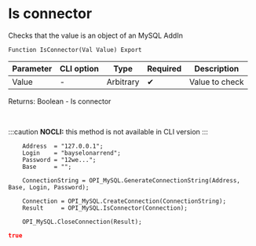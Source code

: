 ﻿---
sidebar_position: 3
description:  Checks that the value is an object of an MySQL AddInСтраницы
keywords: [1C, 1С, 1С:Enterprise, 1С:Enterprise 8.3, API, Integration, Services, Exchange, OneScript, CLI, MySQL]
---


# Is connector 
 Checks that the value is an object of an MySQL AddIn



`Function IsConnector(Val Value) Export`

  | Parameter | CLI option | Type | Required | Description |
  |-|-|-|-|-|
  | Value | - | Arbitrary | &#x2714; | Value to check |

  
  Returns:  Boolean - Is connector

<br/>


:::caution
**NOCLI:** this method is not available in CLI version
:::
<br/>



```bsl title="1C:Enterprise/OneScript code example"
    Address  = "127.0.0.1";
    Login    = "bayselonarrend";
    Password = "12we...";
    Base     = "";

    ConnectionString = OPI_MySQL.GenerateConnectionString(Address, Base, Login, Password);

    Connection = OPI_MySQL.CreateConnection(ConnectionString);
    Result     = OPI_MySQL.IsConnector(Connection);

    OPI_MySQL.CloseConnection(Result);
```
 



```json title="Result"
true
```
